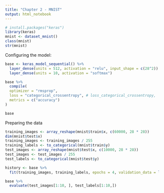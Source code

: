 ```yaml
---
title: "Chapter 2 - MNIST"
output: html_notebook
---
```



```r
# install.packages("keras")
library(keras)
mnist <- dataset_mnist()
class(mnist)
str(mnist)
```

Configuring the model:
```r
base <- keras_model_sequential() %>%
  layer_dense(units = 512, activation = "relu", input_shape = c(28^2)) %>%
  layer_dense(units = 10, activation = "softmax")

base %>%
  compile(
  optimizer = "rmsprop",
  loss = "categorical_crossentropy", # loss_categorical_crossentropy,
  metrics = c("accuracy")
)

base
```

Preparing the data

```r

training_images <- array_reshape(mnist$train$x, c(60000, 28 * 28))
dim(mnist$test$x)
training_images <- training_images / 255
training_labels <- to_categorical(mnist$train$y)
test_images <- array_reshape(mnist$test$x, c(10000, 28 * 28))
test_images <- test_images / 255
test_labels <- to_categorical(mnist$test$y)
```

```r
history <- base %>%
  fit(training_images, training_labels, epochs = 4, validation_data = list(test_images, test_labels))
```

```r
base %>%
  evaluate(test_images[1:10, ], test_labels[1:10,])
```

